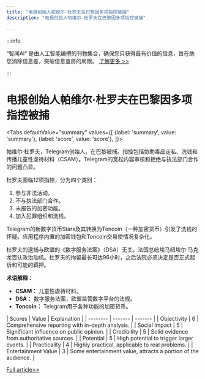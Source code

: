 ```yaml
---
title: "电报创始人帕维尔·杜罗夫在巴黎因多项指控被捕"
description: "电报创始人帕维尔·杜罗夫在巴黎因多项指控被捕"

---
```



:::info

“智闻AI“ 是由人工智能编撰的刊物集合，确保您只获得最有价值的信息，旨在助您消除信息差，突破信息茧房的局限。  [了解更多 >>](/)

:::

# 电报创始人帕维尔·杜罗夫在巴黎因多项指控被捕


<Tabs
	defaultValue="summary"
	values={[
	{label: 'summary', value: 'summary'},
	{label: 'score', value: 'score'},
]}>
<TabItem value="summary">


帕维尔·杜罗夫，Telegram创始人，在巴黎被捕。指控包括协助毒品走私、洗钱和传播儿童性虐待材料（CSAM）。Telegram的宽松内容审核和拒绝与执法部门合作的问题凸显。

杜罗夫面临12项指控，分为四个类别：
1. 参与非法活动。
2. 不与执法部门合作。
3. 未报告的加密功能。
4. 加入犯罪组织和洗钱。

Telegram的新数字货币Stars及其转换为Toncoin（一种加密货币）引发了洗钱的怀疑。应用程序内置的加密钱包和Toncoin交易使情况复杂化。

杜罗夫的逮捕与欧盟的《数字服务法案》（DSA）无关。法国总统埃马纽埃尔·马克龙否认政治动机。杜罗夫的拘留最长可达96小时，之后法院必须决定是否正式起诉和可能的羁押。

**术语解释：**
- **CSAM：** 儿童性虐待材料。
- **DSA：** 数字服务法案，欧盟监管数字平台的法规。
- **Toncoin：** Telegram用于各种功能的加密货币。
</TabItem>
<TabItem value="score">
	| Scores     | Value   | Explanation |
	| -------- | ------- | ------- |
	| Objectivity  | 6    | Comprehensive reporting with in-depth analysis.    |
	| Social Impact | 5     | Significant influence on public opinion.    |
	| Credibility    | 5    | Solid evidence from authoritative sources.    |
	| Potential    | 5    | High potential to trigger larger events.    |
	| Practicality    | 4    | Highly practical, applicable to real problems.    |
	| Entertainment Value    | 3    | Some entertainment value, attracts a portion of the audience.    |
</TabItem>
</Tabs>

[Full article>>](https://techcrunch.com/2024/08/27/paris-court-explains-why-they-arrested-telegrams-pavel-durov/)
